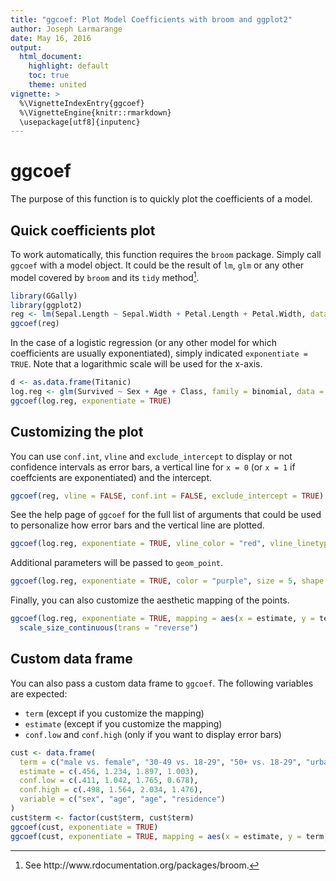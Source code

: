 ```yaml
---
title: "ggcoef: Plot Model Coefficients with broom and ggplot2"
author: Joseph Larmarange
date: May 16, 2016
output:
  html_document:
    highlight: default
    toc: true
    theme: united
vignette: >
  %\VignetteIndexEntry{ggcoef}
  %\VignetteEngine{knitr::rmarkdown}
  \usepackage[utf8]{inputenc}
---
```


# ggcoef

The purpose of this function is to quickly plot the coefficients of a model.

## Quick coefficients plot

To work automatically, this function requires the `broom` package. Simply call `ggcoef` with a model object. It could be the result of `lm`, `glm` or any other model covered by `broom` and its `tidy` method^[See http://www.rdocumentation.org/packages/broom.].

```r
library(GGally)
library(ggplot2)
reg <- lm(Sepal.Length ~ Sepal.Width + Petal.Length + Petal.Width, data = iris)
ggcoef(reg)
```

In the case of a logistic regression (or any other model for which coefficients are usually exponentiated), simply indicated `exponentiate = TRUE`. Note that a logarithmic scale will be used for the x-axis.

```r
d <- as.data.frame(Titanic)
log.reg <- glm(Survived ~ Sex + Age + Class, family = binomial, data = d, weights = d$Freq)
ggcoef(log.reg, exponentiate = TRUE)
```

## Customizing the plot

You can use `conf.int`, `vline` and `exclude_intercept` to display or not confidence intervals as error bars, a vertical line for `x = 0` (or `x = 1` if coeffcients are exponentiated) and the intercept.

```r
ggcoef(reg, vline = FALSE, conf.int = FALSE, exclude_intercept = TRUE)
```

See the help page of `ggcoef` for the full list of arguments that could be used to personalize how error bars and the vertical line are plotted.

```r
ggcoef(log.reg, exponentiate = TRUE, vline_color = "red", vline_linetype =  "solid", errorbar_color = "blue", errorbar_height = .25)
```

Additional parameters will be passed to `geom_point`.

```r
ggcoef(log.reg, exponentiate = TRUE, color = "purple", size = 5, shape = 18)
```

Finally, you can also customize the aesthetic mapping of the points.

```r
ggcoef(log.reg, exponentiate = TRUE, mapping = aes(x = estimate, y = term, size = p.value)) +
  scale_size_continuous(trans = "reverse")
```

## Custom data frame

You can also pass a custom data frame to `ggcoef`. The following variables are expected:

- `term` (except if you customize the mapping)
- `estimate` (except if you customize the mapping)
- `conf.low` and `conf.high` (only if you want to display error bars)

```r
cust <- data.frame(
  term = c("male vs. female", "30-49 vs. 18-29", "50+ vs. 18-29", "urban vs. rural"),
  estimate = c(.456, 1.234, 1.897, 1.003),
  conf.low = c(.411, 1.042, 1.765, 0.678),
  conf.high = c(.498, 1.564, 2.034, 1.476),
  variable = c("sex", "age", "age", "residence")
)
cust$term <- factor(cust$term, cust$term)
ggcoef(cust, exponentiate = TRUE)
ggcoef(cust, exponentiate = TRUE, mapping = aes(x = estimate, y = term, colour = variable), size = 5)
```



